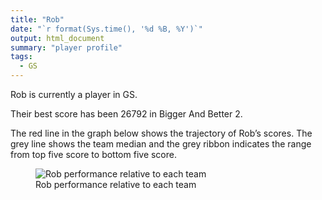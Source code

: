 ```yaml
---
title: "Rob"
date: "`r format(Sys.time(), '%d %B, %Y')`"
output: html_document
summary: "player profile"
tags:
  - GS
---
```


Rob is currently a player in GS.

Their best score has been 26792 in Bigger And Better 2.

The red line in the graph below shows the trajectory of Rob's scores. The grey line shows the team median and the grey ribbon indicates the range from top five score to bottom five score.

![Rob performance relative to each team](Rob.jpg)

